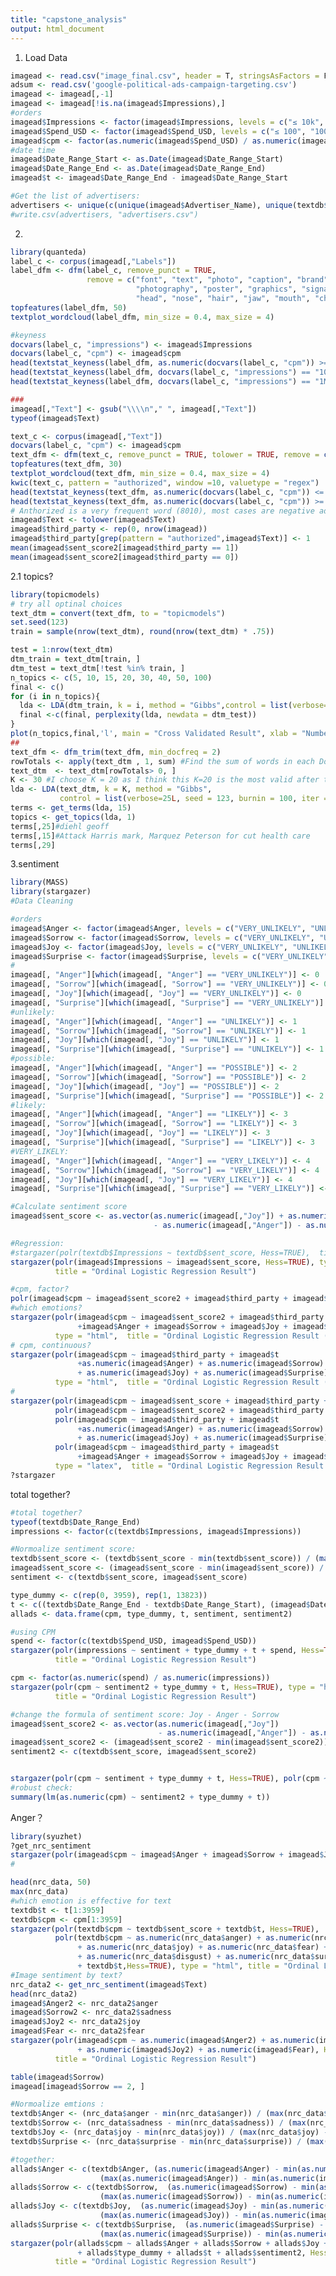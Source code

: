 ```yaml
---
title: "capstone_analysis"
output: html_document
---
```

1. Load Data
```r
imagead <- read.csv("image_final.csv", header = T, stringsAsFactors = F)
adsum <- read.csv('google-political-ads-campaign-targeting.csv')
imagead <- imagead[,-1]
imagead <- imagead[!is.na(imagead$Impressions),]
#orders
imagead$Impressions <- factor(imagead$Impressions, levels = c("≤ 10k", "10k-100k", "100k-1M", "1M-10M"))
imagead$Spend_USD <- factor(imagead$Spend_USD, levels = c("≤ 100", "100-1k", "1k-50k", "50k-100k", "> 100k"))
imagead$cpm <- factor(as.numeric(imagead$Spend_USD) / as.numeric(imagead$Impressions))
#date time
imagead$Date_Range_Start <- as.Date(imagead$Date_Range_Start)
imagead$Date_Range_End <- as.Date(imagead$Date_Range_End)
imagead$t <- imagead$Date_Range_End - imagead$Date_Range_Start

#Get the list of advertisers:
advertisers <- unique(c(unique(imagead$Advertiser_Name), unique(textdb$Advertiser_Name)))
#write.csv(advertisers, "advertisers.csv")
```

2. 
```r
library(quanteda)
label_c <- corpus(imagead[,"Labels"])
label_dfm <- dfm(label_c, remove_punct = TRUE, 
                 remove = c("font", "text", "photo", "caption", "brand", "banner", "logo", "advertising",
                            "photography", "poster", "graphics", "signage", "news", "forehead", "chin",
                            "head", "nose", "hair", "jaw", "mouth", "cheek", "skin"))
topfeatures(label_dfm, 50)
textplot_wordcloud(label_dfm, min_size = 0.4, max_size = 4)

#keyness
docvars(label_c, "impressions") <- imagead$Impressions
docvars(label_c, "cpm") <- imagead$cpm
head(textstat_keyness(label_dfm, as.numeric(docvars(label_c, "cpm")) >= 5), 20)
head(textstat_keyness(label_dfm, docvars(label_c, "impressions") == "100k-1M"), 20)
head(textstat_keyness(label_dfm, docvars(label_c, "impressions") == "1M-10M"), 20)

###
imagead[,"Text"] <- gsub("\\\\n"," ", imagead[,"Text"])
typeof(imagead$Text)

text_c <- corpus(imagead[,"Text"])
docvars(label_c, "cpm") <- imagead$cpm
text_dfm <- dfm(text_c, remove_punct = TRUE, tolower = TRUE, remove = c(stopwords("en"), "paid"))
topfeatures(text_dfm, 30)
textplot_wordcloud(text_dfm, min_size = 0.4, max_size = 4)
kwic(text_c, pattern = "authorized", window =10, valuetype = "regex")
head(textstat_keyness(text_dfm, as.numeric(docvars(label_c, "cpm")) <= 2), 20)
head(textstat_keyness(text_dfm, as.numeric(docvars(label_c, "cpm")) >= 5), 20)
# Anthorized is a very frequent word (8010), most cases are negative ads by pac/commitee "not authorized by any candidate"
imagead$Text <- tolower(imagead$Text)
imagead$third_party <- rep(0, nrow(imagead))
imagead$third_party[grep(pattern = "authorized",imagead$Text)] <- 1 
mean(imagead$sent_score2[imagead$third_party == 1])
mean(imagead$sent_score2[imagead$third_party == 0])
```
2.1 topics?
```r
library(topicmodels)
# try all optinal choices
text_dtm = convert(text_dfm, to = "topicmodels") 
set.seed(123)
train = sample(nrow(text_dtm), round(nrow(text_dtm) * .75))

test = 1:nrow(text_dtm)
dtm_train = text_dtm[train, ]
dtm_test = text_dtm[!test %in% train, ]
n_topics <- c(5, 10, 15, 20, 30, 40, 50, 100)
final <- c()
for (i in n_topics){
  lda <- LDA(dtm_train, k = i, method = "Gibbs",control = list(verbose=FALSE, seed = 123, burnin = 100, iter = 500))
  final <-c(final, perplexity(lda, newdata = dtm_test))
}
plot(n_topics,final,'l', main = "Cross Validated Result", xlab = "Number of Topics", ylab = "Model Perplexity")
##
text_dfm <- dfm_trim(text_dfm, min_docfreq = 2)
rowTotals <- apply(text_dtm , 1, sum) #Find the sum of words in each Document
text_dtm  <- text_dtm[rowTotals> 0, ]
K <- 30 #I choose K = 20 as I think this K=20 is the most valid after testing other numbers
lda <- LDA(text_dtm, k = K, method = "Gibbs", 
           control = list(verbose=25L, seed = 123, burnin = 100, iter = 500))
terms <- get_terms(lda, 15)
topics <- get_topics(lda, 1)
terms[,25]#diehl geoff
terms[,15]#Attack Harris mark, Marquez Peterson for cut health care
terms[,29]
```



3.sentiment
```r
library(MASS)
library(stargazer)
#Data Cleaning

#orders
imagead$Anger <- factor(imagead$Anger, levels = c("VERY_UNLIKELY", "UNLIKELY", "POSSIBLE", "LIKELY", "VERY_LIKELY"))
imagead$Sorrow <- factor(imagead$Sorrow, levels = c("VERY_UNLIKELY", "UNLIKELY", "POSSIBLE", "LIKELY", "VERY_LIKELY"))
imagead$Joy <- factor(imagead$Joy, levels = c("VERY_UNLIKELY", "UNLIKELY", "POSSIBLE", "LIKELY", "VERY_LIKELY"))
imagead$Surprise <- factor(imagead$Surprise, levels = c("VERY_UNLIKELY", "UNLIKELY", "POSSIBLE", "LIKELY", "VERY_LIKELY"))
#
imagead[, "Anger"][which(imagead[, "Anger"] == "VERY_UNLIKELY")] <- 0
imagead[, "Sorrow"][which(imagead[, "Sorrow"] == "VERY_UNLIKELY")] <- 0
imagead[, "Joy"][which(imagead[, "Joy"] == "VERY_UNLIKELY")] <- 0
imagead[, "Surprise"][which(imagead[, "Surprise"] == "VERY_UNLIKELY")] <- 0
#unlikely:
imagead[, "Anger"][which(imagead[, "Anger"] == "UNLIKELY")] <- 1
imagead[, "Sorrow"][which(imagead[, "Sorrow"] == "UNLIKELY")] <- 1
imagead[, "Joy"][which(imagead[, "Joy"] == "UNLIKELY")] <- 1
imagead[, "Surprise"][which(imagead[, "Surprise"] == "UNLIKELY")] <- 1
#possible:
imagead[, "Anger"][which(imagead[, "Anger"] == "POSSIBLE")] <- 2
imagead[, "Sorrow"][which(imagead[, "Sorrow"] == "POSSIBLE")] <- 2
imagead[, "Joy"][which(imagead[, "Joy"] == "POSSIBLE")] <- 2
imagead[, "Surprise"][which(imagead[, "Surprise"] == "POSSIBLE")] <- 2
#likely:
imagead[, "Anger"][which(imagead[, "Anger"] == "LIKELY")] <- 3
imagead[, "Sorrow"][which(imagead[, "Sorrow"] == "LIKELY")] <- 3
imagead[, "Joy"][which(imagead[, "Joy"] == "LIKELY")] <- 3
imagead[, "Surprise"][which(imagead[, "Surprise"] == "LIKELY")] <- 3
#VERY_LIKELY:
imagead[, "Anger"][which(imagead[, "Anger"] == "VERY_LIKELY")] <- 4
imagead[, "Sorrow"][which(imagead[, "Sorrow"] == "VERY_LIKELY")] <- 4
imagead[, "Joy"][which(imagead[, "Joy"] == "VERY_LIKELY")] <- 4
imagead[, "Surprise"][which(imagead[, "Surprise"] == "VERY_LIKELY")] <- 4

#Calculate sentiment score
imagead$sent_score <- as.vector(as.numeric(imagead[,"Joy"]) + as.numeric(imagead[,"Surprise"])
                                - as.numeric(imagead[,"Anger"]) - as.numeric(imagead[,"Sorrow"]))

#Regression:
#stargazer(polr(textdb$Impressions ~ textdb$sent_score, Hess=TRUE),  title = "Ordinal Logistic Regression Result")
stargazer(polr(imagead$Impressions ~ imagead$sent_score, Hess=TRUE), type = "html", 
          title = "Ordinal Logistic Regression Result")

#cpm, factor?
polr(imagead$cpm ~ imagead$sent_score2 + imagead$third_party + imagead$t, Hess=TRUE)
#which emotions?
stargazer(polr(imagead$cpm ~ imagead$sent_score2 + imagead$third_party + imagead$t
               +imagead$Anger + imagead$Sorrow + imagead$Joy + imagead$Surprise, Hess=TRUE), 
          type = "html",  title = "Ordinal Logistic Regression Result (Image Ads)")
# cpm, continuous?
stargazer(polr(imagead$cpm ~ imagead$third_party + imagead$t
               +as.numeric(imagead$Anger) + as.numeric(imagead$Sorrow) 
               + as.numeric(imagead$Joy) + as.numeric(imagead$Surprise), Hess=TRUE), 
          type = "html",  title = "Ordinal Logistic Regression Result (Image Ads)")
#
stargazer(polr(imagead$cpm ~ imagead$sent_score + imagead$third_party + imagead$t, Hess=TRUE),
          polr(imagead$cpm ~ imagead$sent_score2 + imagead$third_party + imagead$t, Hess=TRUE),
          polr(imagead$cpm ~ imagead$third_party + imagead$t
               +as.numeric(imagead$Anger) + as.numeric(imagead$Sorrow) 
               + as.numeric(imagead$Joy) + as.numeric(imagead$Surprise), Hess=TRUE),
          polr(imagead$cpm ~ imagead$third_party + imagead$t
               +imagead$Anger + imagead$Sorrow + imagead$Joy + imagead$Surprise, Hess=TRUE), 
          type = "latex",  title = "Ordinal Logistic Regression Result (Image Ads)")
?stargazer
```

total together?
```r
#total together?
typeof(textdb$Date_Range_End)
impressions <- factor(c(textdb$Impressions, imagead$Impressions))

#Normoalize sentiment score:
textdb$sent_score <- (textdb$sent_score - min(textdb$sent_score)) / (max(textdb$sent_score) - min(textdb$sent_score))
imagead$sent_score <- (imagead$sent_score - min(imagead$sent_score)) / (max(imagead$sent_score) - min(imagead$sent_score))
sentiment <- c(textdb$sent_score, imagead$sent_score)

type_dummy <- c(rep(0, 3959), rep(1, 13823))
t <- c((textdb$Date_Range_End - textdb$Date_Range_Start), (imagead$Date_Range_End - imagead$Date_Range_Start))
allads <- data.frame(cpm, type_dummy, t, sentiment, sentiment2)

#using CPM 
spend <- factor(c(textdb$Spend_USD, imagead$Spend_USD))
stargazer(polr(impressions ~ sentiment + type_dummy + t + spend, Hess=TRUE), type = "html", 
          title = "Ordinal Logistic Regression Result")

cpm <- factor(as.numeric(spend) / as.numeric(impressions))
stargazer(polr(cpm ~ sentiment2 + type_dummy + t, Hess=TRUE), type = "html", 
          title = "Ordinal Logistic Regression Result")

#change the formula of sentiment score: Joy - Anger - Sorrow
imagead$sent_score2 <- as.vector(as.numeric(imagead[,"Joy"]) 
                                 - as.numeric(imagead[,"Anger"]) - as.numeric(imagead[,"Sorrow"]))
imagead$sent_score2 <- (imagead$sent_score2 - min(imagead$sent_score2)) /(max(imagead$sent_score2)-min(imagead$sent_score2))
sentiment2 <- c(textdb$sent_score, imagead$sent_score2)


stargazer(polr(cpm ~ sentiment + type_dummy + t, Hess=TRUE), polr(cpm ~ sentiment2 + type_dummy + t, Hess=TRUE), type = "html",  title = "Ordinal Logistic Regression Result")
#robust check:
summary(lm(as.numeric(cpm) ~ sentiment2 + type_dummy + t))
```
Anger？
```r
library(syuzhet)
?get_nrc_sentiment
stargazer(polr(imagead$cpm ~ imagead$Anger + imagead$Sorrow + imagead$Joy + imagead$Surprise + imagead$third_party, Hess=TRUE), type = "html",  title = "Ordinal Logistic Regression Result")
#

head(nrc_data, 50)
max(nrc_data)
#which emotion is effective for text
textdb$t <- t[1:3959]
textdb$cpm <- cpm[1:3959]
stargazer(polr(textdb$cpm ~ textdb$sent_score + textdb$t, Hess=TRUE),
          polr(textdb$cpm ~ as.numeric(nrc_data$anger) + as.numeric(nrc_data$sadness) 
               + as.numeric(nrc_data$joy) + as.numeric(nrc_data$fear) + as.numeric(nrc_data$anticipation)
               + as.numeric(nrc_data$disgust) + as.numeric(nrc_data$surprise) + as.numeric(nrc_data$trust)
               + textdb$t,Hess=TRUE), type = "html", title = "Ordinal Logistic Regression Result (Text Ad)")
#Image sentiment by text?
nrc_data2 <- get_nrc_sentiment(imagead$Text)
head(nrc_data2)
imagead$Anger2 <- nrc_data2$anger
imagead$Sorrow2 <- nrc_data2$sadness
imagead$Joy2 <- nrc_data2$joy
imagead$Fear <- nrc_data2$fear
stargazer(polr(imagead$cpm ~ as.numeric(imagead$Anger2) + as.numeric(imagead$Sorrow2) 
               + as.numeric(imagead$Joy2) + as.numeric(imagead$Fear), Hess=TRUE), type = "html", 
          title = "Ordinal Logistic Regression Result")

table(imagead$Sorrow)
imagead[imagead$Sorrow == 2, ]

#Normoalize emtions :
textdb$Anger <- (nrc_data$anger - min(nrc_data$anger)) / (max(nrc_data$anger) - min(nrc_data$anger))
textdb$Sorrow <- (nrc_data$sadness - min(nrc_data$sadness)) / (max(nrc_data$sadness) - min(nrc_data$sadness))
textdb$Joy <- (nrc_data$joy - min(nrc_data$joy)) / (max(nrc_data$joy) - min(nrc_data$joy))
textdb$Surprise <- (nrc_data$surprise - min(nrc_data$surprise)) / (max(nrc_data$surprise) - min(nrc_data$surprise))

#together:
allads$Anger <- c(textdb$Anger, (as.numeric(imagead$Anger) - min(as.numeric(imagead$Anger)))/
                    (max(as.numeric(imagead$Anger)) - min(as.numeric(imagead$Anger))))
allads$Sorrow <- c(textdb$Sorrow,  (as.numeric(imagead$Sorrow) - min(as.numeric(imagead$Sorrow)))/
                    (max(as.numeric(imagead$Sorrow)) - min(as.numeric(imagead$Sorrow))))
allads$Joy <- c(textdb$Joy,  (as.numeric(imagead$Joy) - min(as.numeric(imagead$Joy)))/
                    (max(as.numeric(imagead$Joy)) - min(as.numeric(imagead$Joy))))
allads$Surprise <- c(textdb$Surprise,  (as.numeric(imagead$Surprise) - min(as.numeric(imagead$Surprise)))/
                    (max(as.numeric(imagead$Surprise)) - min(as.numeric(imagead$Surprise))))
stargazer(polr(allads$cpm ~ allads$Anger + allads$Sorrow + allads$Joy + allads$Surprise 
               + allads$type_dummy + allads$t + allads$sentiment2, Hess=TRUE), type = "html", 
          title = "Ordinal Logistic Regression Result")

```
